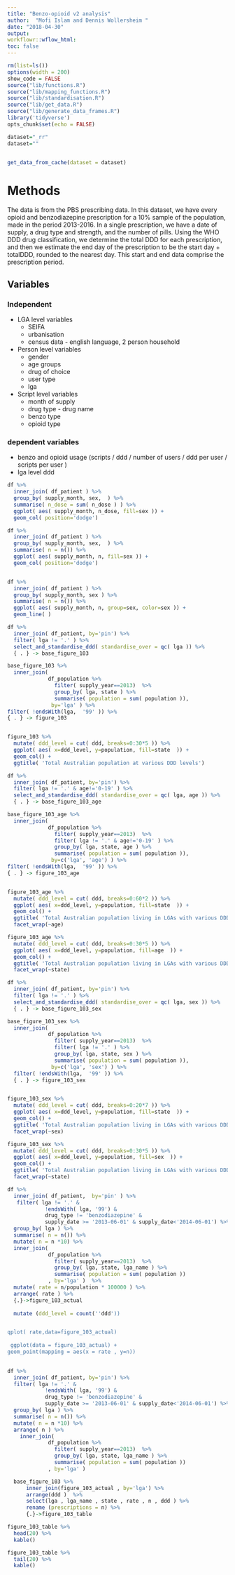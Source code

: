 ```yaml
---
title: "Benzo-opioid v2 analysis"
author:  "Mofi Islam and Dennis Wollersheim "
date: "2018-04-30"
output:
workflowr::wflow_html:
toc: false
---
```


```r

rm(list=ls())
options(width = 200)
show_code = FALSE
source("lib/functions.R")
source("lib/mapping_functions.R")
source("lib/standardisation.R")
source("lib/get_data.R")
source("lib/generate_data_frames.R")
library('tidyverse')
opts_chunk$set(echo = FALSE)

```


```r

dataset="_rr"
dataset=""


get_data_from_cache(dataset = dataset)


```
# Methods

The data is from the PBS prescribing data.  In this dataset, we have every opioid and benzodiazepine prescription for a 10% sample of the population, made in the period 2013-2016.  In a single prescription, we have a date of supply, a drug type and strength, and the number of pills.  Using the WHO DDD drug classification, we determine the total DDD for each prescription, and then we estimate the end day of the prescription to be the start day + totalDDD, rounded to the nearest day.  This start and end data comprise the prescription period. 

## Variables

### Independent
* LGA level variables
  * SEIFA
  * urbanisation
  * census data - english language, 2 person household
* Person level variables
  * gender
  * age groups
  * drug of choice
  * user type
  * lga
* Script level variables
  * month of supply
  * drug type - drug name
  * benzo type
  * opioid type


### dependent variables
* benzo and opioid usage (scripts / ddd / number of users / ddd per user / scripts per user  )
* lga level ddd


```r

df %>%
  inner_join( df_patient ) %>%
  group_by( supply_month, sex,  ) %>%
  summarise( n_dose = sum( n_dose ) ) %>%
  ggplot( aes( supply_month, n_dose, fill=sex )) +
  geom_col( position='dodge')

df %>%
  inner_join( df_patient ) %>%
  group_by( supply_month, sex,  ) %>%
  summarise( n = n()) %>%
  ggplot( aes( supply_month, n, fill=sex )) +
  geom_col( position='dodge')


df %>%
  inner_join( df_patient ) %>%
  group_by( supply_month, sex ) %>%
  summarise( n = n()) %>%
  ggplot( aes( supply_month, n, group=sex, color=sex )) +
  geom_line( ) 

```


```r

df %>%
  inner_join( df_patient, by='pin') %>%
  filter( lga != '.' ) %>%
  select_and_standardise_ddd( standardise_over = qc( lga )) %>% 
  { . } -> base_figure_103

base_figure_103 %>%
  inner_join( 
             df_population %>% 
               filter( supply_year==2013)  %>%
               group_by( lga, state ) %>%
               summarise( population = sum( population )), 
              by='lga' ) %>% 
filter( !endsWith(lga,  '99' )) %>% 
{ . } -> figure_103


figure_103 %>%
  mutate( ddd_level = cut( ddd, breaks=0:30*5 )) %>%
  ggplot( aes( x=ddd_level, y=population, fill=state  )) +
  geom_col() +
  ggtitle( 'Total Australian population at various DDD levels')


```


```r

df %>%
  inner_join( df_patient, by='pin') %>%
  filter( lga != '.' & age!='0-19' ) %>%
  select_and_standardise_ddd( standardise_over = qc( lga, age )) %>% 
  { . } -> base_figure_103_age

base_figure_103_age %>%
  inner_join( 
             df_population %>% 
               filter( supply_year==2013)  %>%
               filter( lga != '.' & age!='0-19' ) %>%
               group_by( lga, state, age ) %>%
               summarise( population = sum( population )), 
              by=c('lga', 'age') ) %>% 
filter( !endsWith(lga,  '99' )) %>% 
{ . } -> figure_103_age


figure_103_age %>%
  mutate( ddd_level = cut( ddd, breaks=0:60*2 )) %>%
  ggplot( aes( x=ddd_level, y=population, fill=state  )) +
  geom_col() +
  ggtitle( 'Total Australian population living in LGAs with various DDD levels, 0-19 excluded')+
  facet_wrap(~age)

figure_103_age %>%
  mutate( ddd_level = cut( ddd, breaks=0:30*5 )) %>%
  ggplot( aes( x=ddd_level, y=population, fill=age  )) +
  geom_col() +
  ggtitle( 'Total Australian population living in LGAs with various DDD levels, 0-19 excluded')+
  facet_wrap(~state)

```



```r

df %>%
  inner_join( df_patient, by='pin') %>%
  filter( lga != '.' ) %>%
  select_and_standardise_ddd( standardise_over = qc( lga, sex )) %>% 
  { . } -> base_figure_103_sex

base_figure_103_sex %>%
  inner_join( 
             df_population %>% 
               filter( supply_year==2013)  %>%
               filter( lga != '.' ) %>%
               group_by( lga, state, sex ) %>%
               summarise( population = sum( population )), 
              by=c('lga', 'sex') ) %>% 
  filter( !endsWith(lga,  '99' )) %>% 
  { . } -> figure_103_sex


figure_103_sex %>%
  mutate( ddd_level = cut( ddd, breaks=0:20*7 )) %>%
  ggplot( aes( x=ddd_level, y=population, fill=state  )) +
  geom_col() +
  ggtitle( 'Total Australian population living in LGAs with various DDD levels')+
  facet_wrap(~sex)

figure_103_sex %>%
  mutate( ddd_level = cut( ddd, breaks=0:30*5 )) %>%
  ggplot( aes( x=ddd_level, y=population, fill=sex  )) +
  geom_col() +
  ggtitle( 'Total Australian population living in LGAs with various DDD levels')+
  facet_wrap(~state)

```

```r

df %>%
  inner_join( df_patient,  by='pin' ) %>%
   filter( lga != '.' & 
            !endsWith( lga, '99') &
            drug_type != 'benzodiazepine' &
            supply_date >= '2013-06-01' & supply_date<'2014-06-01') %>%
  group_by( lga ) %>%
  summarise( n = n()) %>%
  mutate( n = n *10) %>%
  inner_join( 
             df_population %>% 
               filter( supply_year==2013)  %>%
               group_by( lga, state, lga_name ) %>%
               summarise( population = sum( population ))
             , by='lga' )  %>%
  mutate( rate = n/population * 100000 ) %>%
  arrange( rate ) %>%
  {.}->figure_103_actual
 
  mutate (ddd_level = count(''ddd'))


qplot( rate,data=figure_103_actual)
 
 ggplot(data = figure_103_actual) +
geom_point(mapping = aes(x = rate , y=n))
  
```

```r

df %>%
  inner_join( df_patient, by='pin') %>%
  filter( lga != '.' & 
            !endsWith( lga, '99') &
            drug_type != 'benzodiazepine' &
            supply_date >= '2013-06-01' & supply_date<'2014-06-01') %>%
  group_by( lga ) %>%
  summarise( n = n()) %>%
  mutate( n = n *10) %>%
  arrange( n ) %>% 
    inner_join( 
             df_population %>% 
               filter( supply_year==2013)  %>%
               group_by( lga, state, lga_name ) %>%
               summarise( population = sum( population ))
             , by='lga' ) 

```
  
```r
  
  base_figure_103 %>%
      inner_join(figure_103_actual , by='lga') %>%
      arrange(ddd )  %>%
      select(lga , lga_name , state , rate , n , ddd ) %>%
      rename (prescriptions = n) %>%
      {.}->figure_103_table

figure_103_table %>% 
  head(20) %>%
  kable()

figure_103_table %>% 
  tail(20) %>% 
  kable()




  
  
```

  
  
  

